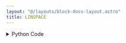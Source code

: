 ```yaml
---
layout: "@/layouts/block-docs-layout.astro"
title: LINSPACE
---
```



<PythonDocsDisplay docstring={docstring} />

<details>
<summary>Python Code</summary>
```python
import numpy as np
from flojoy import flojoy, Vector, OrderedPair
from typing import Optional


@flojoy
def LINSPACE(
    default: Optional[OrderedPair | Vector] = None,
    start: float = 10,
    end: float = 0,
    step: int = 1000,
) -> Vector:
    """The LINSPACE node generates data spaced evenly between two points.

    It uses the 'linspace' numpy function. It is useful for generating an x-axis for the OrderedPair data type.

    Inputs
    ------
    default : OrderedPair
        Optional input in case LINSPACE is used in a loop. Not used.

    Parameters
    ----------
    start : float
        The start point of the data.
    end : float
        The end point of the data.
    step : float
        The number of points in the vector.

    Returns
    -------
    Vector
        v: the vector between 'start' and 'end' with a 'step' number of points.
    """

    v = np.linspace(start, end, step)
    return Vector(v=v)

```
[Find this Flojoy Block on GitHub](https://github.com/flojoy-ai/blocks/blob/main/blocks/GENERATORS/SIMULATIONS/LINSPACE/LINSPACE.py)
</details>


## Example
